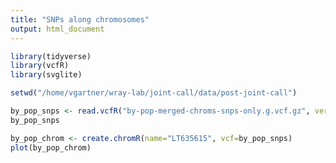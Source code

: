 ```yaml
---
title: "SNPs along chromosomes"
output: html_document
---
```



```r
library(tidyverse)
library(vcfR)
library(svglite)
```


```r
setwd("/home/vgartner/wray-lab/joint-call/data/post-joint-call")

by_pop_snps <- read.vcfR("by-pop-merged-chroms-snps-only.g.vcf.gz", verbose = FALSE )
by_pop_snps
```

```r

by_pop_chrom <- create.chromR(name="LT635615", vcf=by_pop_snps)
plot(by_pop_chrom)
```